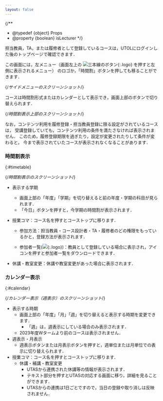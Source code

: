 ```yaml
---
layout: false
---
```



{/**
  * @typedef {object} Props
  * @property {boolean} isLecturer
  */}

担当教員，TA，または履修者として登録しているコースは，UTOLにログインした後のトップページで確認できます．

この画面には，左メニュー（画面左上の ![三本線のボタン](./hamburger.png){:.logo} を押すと左側に表示されるメニュー）
のロゴか，「時間割」ボタンを押しても移ることができます．

{/*サイドメニューのスクリーンショット*/}

コースは時間割形式またはカレンダーとして表示でき，画面上部のボタンで切り替えられます．

{/*時間割表示上部のスクリーンショット*/}


<If cond={!props.isLecturer}>

なお，コンテンツ利用を履修登録・担当教員登録に限る設定がされているコースは，
受講登録していても，コンテンツ利用の条件を満たさなければ表示されません．
このため，履修登録期限を過ぎたり，設定が変更されたりして条件が変わると，
今まで表示されていたコースが表示されなくなることがあります．

</If>

### 時間割表示
{:#timetable}

{/*時間割表示のスクリーンショット*/}

- 表示する学期
  - 画面上部の「年度」「学期」を切り替えると前の年度・学期の科目が見られます．
  - 「今日」ボタンを押すと，今学期の時間割が表示されます．
- 授業コマ：コース名を押すとコーストップに移ります．
  - 参加方法：担当教員・コース設計者・TA・履修者のどの権限をもっているかと，登録方法が表示されます．
  <If cond={props.isLecturer}>

  - 参加者一覧(![](./download_participant.png){:.logo})：教員として登録している場合に表示され，アイコンを押すと参加者一覧をダウンロードできます．

  </If>
- 休講・教室変更：休講や教室変更があった場合に表示されます．

### カレンダー表示
{:#calendar}

{/*カレンダー表示（週表示）のスクリーンショット*/}

- 表示する時期
  - 画面上部の「年度」「月」「週」を切り替えると表示する時期を変更できます．
    - 「週」は，週表示にしている場合のみ表示されます．
  - 2023年度Wタームより前のコースは表示されません．
- 週表示・月表示
  - 週表示ボタンまたは月表示ボタンを押すと，週単位または月単位での表示に切り替えられます．
- 授業コマ：コース名を押すとコーストップに移ります．
  - 休講・補講・教室変更
    - UTASから連携された休講等の情報が表示されます．
    - テキスト部分を押すとUTASの対応する画面に移り，詳細を見ることができます．
    - UTASからの連携は1日ごとですので，当日の登録や取り消しは反映されません．
